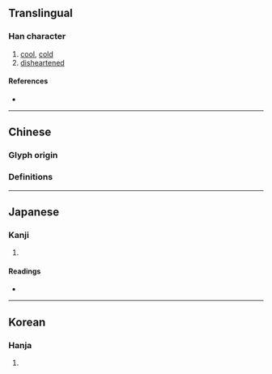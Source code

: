{{character info/new}}
{{also|涼}}
==Translingual==
{{stroke order|strokes=10}}

===Han character===
{{Han char|rn=15|rad=冫|as=08|sn=10|four=|canj=IMYRF|ids=⿰冫京}}

# [[cool]], [[cold]]
# [[disheartened]]

====References====
* {{Han ref|kx=0132.410|dkj=01665|dj=0296.290|hdz=10299.090|uh=51C9|ud=20937}}

----

==Chinese==

===Glyph origin===
{{Han etyl}}

===Definitions===
{{zh-see|涼}}

----

==Japanese==

===Kanji===
{{ja-kanji|grade=|rs=冫08}}

# {{alternative form of|涼|lang=ja}}

====Readings====
* {{ja-readings|goon=ろう<らう|kanon=りょう<りやう|kun=すず-しい, すず-む, すず-やか, うす-い, ひや-す, まことに}}

----

==Korean==

===Hanja===
{{ko-hanja|hangeul=량|rv=ryang|mr=ryang|y=lyang}}

# {{defn|lang=ko|sort=冫08}}